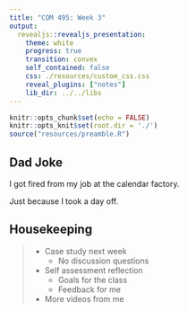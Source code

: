 ```yaml
---
title: "COM 495: Week 3"
output: 
  revealjs::revealjs_presentation:
    theme: white
    progress: true
    transition: convex
    self_contained: false
    css: ./resources/custom_css.css
    reveal_plugins: ["notes"]
    lib_dir: ../../libs
---
```


```r
knitr::opts_chunk$set(echo = FALSE)
knitr::opts_knit$set(root.dir = './')
source("resources/preamble.R")
```

## Dad Joke

I got fired from my job at the calendar factory.

Just because I took a day off.


## Housekeeping

> - Case study next week
>	- No discussion questions
> - Self assessment reflection
>	- Goals for the class
>	- Feedback for me
> - More videos from me
